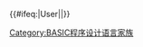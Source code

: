 {{navbox
 | name = BASIC
 | title = [[BASIC]]程序设计语言的方言（{{tsl|en|List of BASIC dialects||列表}}）
|listclass = hlist
 | group1 = 传统
 | list1 =
* [[Altair BASIC]]
* [[Applesoft BASIC]]
* {{tsl|en|Atari BASIC}}
* {{tsl|en|Atari Microsoft BASIC}}
* {{tsl|en|Atari ST BASIC}}
* {{tsl|en|IBM BASIC||BASICA}}
* {{tsl|en|BASIC A+}}
* {{tsl|en|BASIC Programming}}
* {{tsl|en|Optimized Systems Software#BASIC XE|BASIC XE}}
* {{tsl|en|Optimized Systems Software#BASIC XL|BASIC XL}}
* {{tsl|en|Casio BASIC}}
* {{tsl|en|Chipmunk Basic}}
* {{tsl|en|Color BASIC}}
* {{tsl|en|Commodore BASIC}}
* {{tsl|en|Extended_Color_BASIC|Extended Color BASIC}}
* {{tsl|en|Dartmouth BASIC}}
* {{tsl|en|Disk Extended Color BASIC}}
* {{tsl|en|Family BASIC}}
* {{tsl|en|GFA BASIC}}
* [[GW-BASIC]]
* {{tsl|en|HP BASIC for OpenVMS}}
* {{tsl|en|HP Time-Shared BASIC}}
* {{tsl|en|IBM BASIC}}
* [[Integer BASIC]]
* {{tsl|en|Locomotive BASIC}}
* {{tsl|en|Mallard BASIC}}
* [[Microsoft BASIC]]
* {{tsl|en|MSX BASIC}}
* [[PureBasic|Pure Basic]]
* {{tsl|en|Rocky Mountain BASIC}}
* {{tsl|en|S-BASIC|S'-BASIC}}
* {{tsl|en|ScriptBasic}}
* {{tsl|en|Sinclair BASIC}}
* {{tsl|en|Southampton BASIC System}}
* {{tsl|en|STOS BASIC}}
* {{tsl|en|TI BASIC (TI 99/4A)}}
* [[TI-BASIC]]（计算器）
* {{tsl|en|TI_Extended_BASIC|TI Extended BASIC}}（又名XBasic）
* {{tsl|en|Tiny BASIC}}
* {{tsl|en|Turbo-Basic XL}}
* {{tsl|en|Tymshare Super BASIC|Tymshare SUPER BASIC}}
* {{tsl|en|UBASIC}}
* {{tsl|en|Vilnius BASIC}}
* {{tsl|en|XBasic}}
* [[ETBASIC]]
 | group2 = -{zh-hans:面向过程; zh-hant:物件導向;}-
 | list2 =
* {{tsl|en|AmigaBASIC}}
* {{tsl|en|AMOS (programming language)|AMOS BASIC}}
* {{tsl|en|ASIC programming language||ASIC}}
* {{tsl|en|BBC BASIC}}
* {{tsl|en|Beta BASIC}}
* [[DarkBASIC]]
* [[FreeBASIC]]
* {{tsl|en|FutureBASIC}}
* {{tsl|en|GFA BASIC}}
* {{tsl|en|GLBasic}}
* {{tsl|en|Liberty BASIC}}
* [[Microsoft Small Basic]]
* [[PowerBASIC]]
* [[PureBasic]]
* [[QBasic]]
* {{tsl|en|QB64}}
* [[QuickBASIC]]
* {{tsl|en|SmallBASIC}}
* {{tsl|en|SuperBASIC}}
* {{tsl|en|ThinBasic}}
* [[True BASIC]]
* [[PowerBASIC]]
* {{tsl|en|XBasic}}
* {{tsl|en|XBLite|Xblite}}
* {{tsl|en|Basic4ppc}}
* {{tsl|en|Visual Test}}
* {{tsl|en|B4J}}
 | group3 = -{zh-hans:带有对象扩展; zh-hant:隨著物件擴充;}-
 | list3 =
* [[AutoIt]]
* {{tsl|en|Basic For Qt}}（KBasic）
* [[BlitzMax]]
* {{tsl|en|Chipmunk Basic}}
* [[FreeBASIC]]
* [[Gambas]]
* {{tsl|en|GLBasic}}
* {{tsl|en|Monkey X}}
* {{tsl|en|OpenOffice Basic}}
* [[PowerBASIC]]
* {{tsl|en|ProvideX}}
* {{tsl|en|RapidQ}}
* [[Xojo|REALbasic]]
* {{tsl|en|Run BASIC}}
* [[Visual Basic]]
* [[Visual Basic .NET]]
* [[Xojo]]
 | group4 = 用于移动设备
 | list4 = 
* {{tsl|en|Basic4android}} {{tsl|en|(B4A)}}
* {{tsl|en|Basic4ppc}}
* {{tsl|en|GLBasic}}
* {{tsl|en|NS Basic}}
* {{tsl|en|Basic4ios}} {{tsl|en|(B4i)}}
 | group5 = 微软
 | list5 =
* [[Microsoft BASIC]]
** {{tsl|en|MBASIC}}
** {{tsl|en|IBM BASIC}}/BASICA
** [[GW-BASIC]]
** [[QuickBASIC]]
** [[QBasic]]
* [[VBScript]]
* [[Visual Basic]]
* [[Visual Basic for Applications|VBA]]
* [[Visual Basic .NET]]
* {{tsl|en|Embedded Visual Basic}}
* VB 5 for [[Microsoft Excel]] 5.0
** {{tsl|en|Visual Studio Tools for Office|VSTO}}
** {{tsl|en|Visual Studio Tools for Applications|VSTA}}
* {{tsl|en|WordBASIC}}
* TRS-80 Basics (Level I, Level II, Level III)
* [[Microsoft Small Basic]]
 | group6 = 第三方类VB
 | list6 =
* {{tsl|en|Basic For Qt}}
* [[Gambas]]
* [[Visual Basic|Hummingbird Basic]]
* {{tsl|en|LotusScript}}
* {{tsl|en|WinWrap Basic|WinWrapBasic}}
* [[Xojo]]
}}
{{#ifeq:{{NAMESPACE}}|User||[[Category:BASIC程序设计语言家族]]}}
<noinclude>
</noinclude>